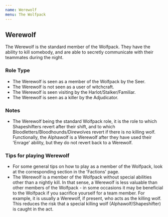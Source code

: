 ```yaml
---
name: Werewolf
menu: The Wolfpack
---
```


## Werewolf

The Werewolf is the standard member of the Wolfpack. They have the
ability to kill somebody, and are able to secretly communicate with
their teammates during the night.

### Role Type

  - The Werewolf is seen as a member of the Wolfpack by the Seer.
  - The Werewolf is not seen as a user of witchcraft.
  - The Werewolf is seen visiting by the Harlot/Stalker/Familiar.
  - The Werewolf is seen as a killer by the Adjudicator.

### Notes

  - The Werewolf being the standard Wolfpack role, it is the role to
    which Shapeshifters revert after their shift, and to which
    Bloodletters/Bloodhounds/Direwolves revert if there is no killing
    wolf. Functionally, the Alphawolf is a Werewolf after they have used
    their 'Enrage' ability, but they do not revert back to a Werewolf.

### Tips for playing Werewolf

  - For some general tips on how to play as a member of the Wolfpack,
    look at the corresponding section in the 'Factions' page.
  - The Werewolf is a member of the Wolfpack without special abilities
    other than a nightly kill. In that sense, a Werewolf is less
    valuable than other members of the Wolfpack - in some occasions it
    may be beneficial to the Wolfpack if you sacrifice yourself for a
    team member. For example, it is usually a Werewolf, if present, who
    acts as the killing wolf. This reduces the risk that a special
    killing wolf (Alphawolf/Shapeshifter) is caught in the act.
